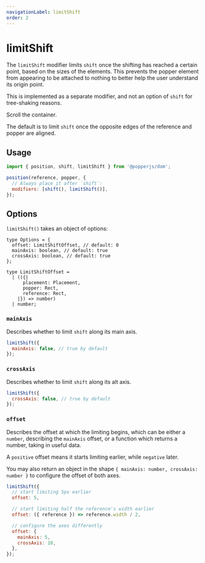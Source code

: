 ```yaml
---
navigationLabel: limitShift
order: 2
---
```



# limitShift

The `limitShift` modifier limits `shift` once the shifting has reached a certain
point, based on the sizes of the elements. This prevents the popper element from
appearing to be attached to nothing to better help the user understand its
origin point.

This is implemented as a separate modifier, and not an option of `shift` for
tree-shaking reasons.

<LimitShift />

Scroll the container.

The default is to limit `shift` once the opposite edges of the reference and
popper are aligned.

## Usage

```js
import { position, shift, limitShift } from '@popperjs/dom';

position(reference, popper, {
  // Always place it after `shift`:
  modifiers: [shift(), limitShift()],
});
```

## Options

`limitShift()` takes an object of options:

```flow
type Options = {
  offset: LimitShiftOffset, // default: 0
  mainAxis: boolean, // default: true
  crossAxis: boolean, // default: true
};

type LimitShiftOffset =
  | (({|
      placement: Placement,
      popper: Rect,
      reference: Rect,
    |}) => number)
  | number;
```

### `mainAxis`

Describes whether to limit `shift` along its main axis.

```js
limitShift({
  mainAxis: false, // true by default
});
```

### `crossAxis`

Describes whether to limit `shift` along its alt axis.

```js
limitShift({
  crossAxis: false, // true by default
});
```

### `offset`

Describes the offset at which the limiting begins, which can be either a
`number`, describing the `mainAxis` offset, or a function which returns a
number, taking in useful data.

A `positive` offset means it starts limiting earlier, while `negative` later.

You may also return an object in the shape
`{ mainAxis: number, crossAxis: number }` to configure the offset of both axes.

```js
limitShift({
  // start limiting 5px earlier
  offset: 5,

  // start limiting half the reference's width earlier
  offset: ({ reference }) => reference.width / 2,

  // configure the axes differently
  offset: {
    mainAxis: 5,
    crossAxis: 10,
  },
});
```

